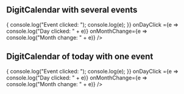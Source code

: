 
<Meta
    title="Views|DigitCalendar"
    component={DigitCalendar}
    decorators={[DigitProvidersDecorator]}
/>

## DigitCalendar with several events
<Preview className="preview">
    <Story name="DigitCalendar with several events">
        <DigitCalendar
        events={events}
        startDate={new Date(2019,10,23)}
        onEventClick={e => {
            console.log("Event clicked: ");
            console.log(e);
        }}
        onDayClick   ={e => console.log("Day clicked: " + e)}
        onMonthChange={e => console.log("Month change: " + e)}
    />
    </Story>
</Preview>

## DigitCalendar of today with one event

<Preview className="preview">
    <Story name="DigitCalendar of today with one event">
        <DigitCalendar
        events={[
            {
                title:"Hello",
                color: "red",
                from: new Date(),
                to: new Date()
            }
        ]}
        onEventClick={e => {
            console.log("Event clicked: ");
            console.log(e);
        }}
        onDayClick   ={e => console.log("Day clicked: " + e)}
        onMonthChange={e => console.log("Month change: " + e)}
    />
    </Story>
</Preview>



<Props of={DigitCalendar} />